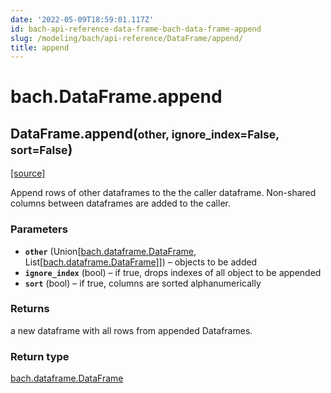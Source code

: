 ```yaml
---
date: '2022-05-09T18:59:01.117Z'
id: bach-api-reference-data-frame-bach-data-frame-append
slug: /modeling/bach/api-reference/DataFrame/append/
title: append
---
```


# bach.DataFrame.append

<div className="method">

<h2 className="signature-method"><span className="additional-name">DataFrame.</span><span className="name">append(</span><small className="parameter-list"><span className="parameter" id="other">other</span>, <span className="parameter" id="ignore_index">ignore_index=False</span>, <span className="parameter" id="sort">sort=False</span></small>)</h2>


&#8203;<span className="view-source">[[source]](https://github.com/objectiv/objectiv-analytics/blob/main/bach/bach/dataframe.py)</span>

<div className="content">

Append rows of other dataframes to the the caller dataframe.
Non-shared columns between dataframes are added to the caller.


### Parameters

* **`other`** (Union[[bach.dataframe.DataFrame](/modeling/bach/api-reference/DataFrame/index.mdx), List[[bach.dataframe.DataFrame](/modeling/bach/api-reference/DataFrame/index.mdx)]]) – objects to be added
* **`ignore_index`** (bool) – if true, drops indexes of all object to be appended
* **`sort`** (bool) – if true, columns are sorted alphanumerically



### Returns

a new dataframe with all rows from appended Dataframes.



### Return type

[bach.dataframe.DataFrame](/modeling/bach/api-reference/DataFrame/index.mdx)



</div>


</div>
